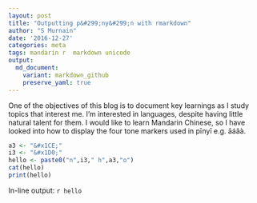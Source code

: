 ```yaml
---
layout: post
title: "Outputting p&#299;ny&#299;n with rmarkdown"
author: "S Murnain"
date: '2016-12-27'
categories: meta
tags: mandarin r  markdown unicode
output: 
  md_document:
    variant: markdown_github
    preserve_yaml: true
---
```


One of the objectives of this blog is to document key learnings as I study topics that interest me. I'm interested in languages, despite having little natural talent for them. I would like to learn Mandarin Chinese, so I have looked into   how to display the four tone markers used in p&#299;ny&#299; e.g. &#x101;&#xE1;&#x1CE;&#xE0;.

```r
a3 <- "&#x1CE;"
i3 <- "&#x1D0;"
hello <- paste0("n",i3," h",a3,"o")
cat(hello)
print(hello)
```

In-line output: `r hello`

